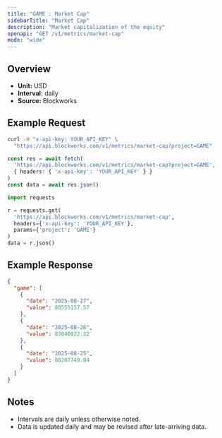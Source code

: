 ```yaml
---
title: "GAME : Market Cap"
sidebarTitle: "Market Cap"
description: "Market capitalization of the equity"
openapi: "GET /v1/metrics/market-cap"
mode: "wide"
---
```


## Overview

- **Unit:** USD
- **Interval:** daily
- **Source:** Blockworks

## Example Request

<CodeGroup>

```bash cURL
curl -H "x-api-key: YOUR_API_KEY" \
  "https://api.blockworks.com/v1/metrics/market-cap?project=GAME"
```

```typescript TypeScript
const res = await fetch(
  'https://api.blockworks.com/v1/metrics/market-cap?project=GAME',
  { headers: { 'x-api-key': 'YOUR_API_KEY' } }
)
const data = await res.json()
```

```python Python
import requests

r = requests.get(
  'https://api.blockworks.com/v1/metrics/market-cap',
  headers={'x-api-key': 'YOUR_API_KEY'},
  params={'project': 'GAME'}
)
data = r.json()
```

</CodeGroup>

## Example Response

```json
{
  "game": [
    {
      "date": "2025-08-27",
      "value": 80555157.57
    },
    {
      "date": "2025-08-26",
      "value": 83040022.32
    },
    {
      "date": "2025-08-25",
      "value": 88207749.04
    }
  ]
}
```

## Notes
- Intervals are daily unless otherwise noted.
- Data is updated daily and may be revised after late-arriving data.
